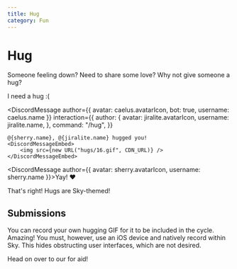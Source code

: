 ```yaml
---
title: Hug
category: Fun
---
```



# Hug

Someone feeling down? Need to share some love? Why not give someone a hug?

<DiscordMessages rounded>
	<DiscordMessage
		author={{ avatar: sherry.avatarIcon, username: sherry.name }}
	>
	I need a hug :(
</DiscordMessage>

<DiscordMessage
	author={{ avatar: caelus.avatarIcon, bot: true, username: caelus.name }}
	interaction={{
		author: {
			avatar: jiralite.avatarIcon,
			username: jiralite.name,
		},
		command: "/hug",
	}}
>
	@{sherry.name}, @{jiralite.name} hugged you!
	<DiscordMessageEmbed>
		<img src={new URL("hugs/16.gif", CDN_URL)} />
	</DiscordMessageEmbed>
</DiscordMessage>

<DiscordMessage author={{ avatar: sherry.avatarIcon, username: sherry.name }}>Yay! ❤️</DiscordMessage>

</DiscordMessages>

That's right! Hugs are Sky-themed!

## Submissions

You can record your own hugging GIF for it to be included in the cycle. Amazing! You must, however, use an iOS device and natively record within Sky. This hides obstructing user interfaces, which are not desired.

Head on over to our <DiscordLink href={INVITE_SUPPORT_SERVER_URL} title="support server" /> for aid!
